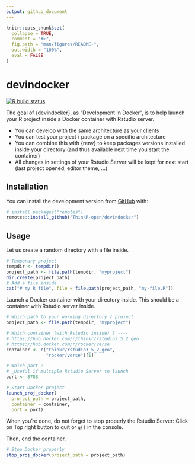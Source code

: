 ```yaml
---
output: github_document
---
```


<!-- README.md is generated from README.Rmd. Please edit that file -->

```r
knitr::opts_chunk$set(
  collapse = TRUE,
  comment = "#>",
  fig.path = "man/figures/README-",
  out.width = "100%",
  eval = FALSE
)
```

# devindocker

<!-- badges: start -->
[![R build status](https://github.com/ThinkR-open/devindocker/workflows/R-CMD-check/badge.svg)](https://github.com/ThinkR-open/devindocker/actions)
<!-- badges: end -->

The goal of {devindocker}, as "Development In Docker", is to help launch your R project inside a Docker container with Rstudio server.  

- You can develop with the same architecture as your clients
- You can test your project / package on a specific architecture
- You can combine this with {renv} to keep packages versions installed inside your directory (and thus available next time you start the container)
- All changes in settings of your Rstudio Server will be kept for next start (last project opened, editor theme, ...)

## Installation

You can install the development version from [GitHub](https://github.com/) with:

``` r
# install.packages("remotes")
remotes::install_github("ThinkR-open/devindocker")
```

## Usage

Let us create a random directory with a file inside.
```r
# Temporary project
tempdir <- tempdir()
project_path <- file.path(tempdir, "myproject")
dir.create(project_path)
# Add a file inside
cat("# my R file", file = file.path(project_path, "my-file.R"))
```

Launch a Docker container with your directory inside. This should be a container with Rstudio server inside.  
```r
# Which path to your working directory / project
project_path <- file.path(tempdir, "myproject")

# Which container (with Rstudio inside) ? ----
# https://hub.docker.com/r/thinkr/rstudio3_5_2_geo
# https://hub.docker.com/r/rocker/verse
container <- c("thinkr/rstudio3_5_2_geo", 
               "rocker/verse")[1]

# Which port ? ----
# _Useful if multiple Rstudio Server to launch
port <- 8788

# Start Docker project ----
launch_proj_docker(
  project_path = project_path,
  container = container,
  port = port)
```

When you're done,  do not forget to stop properly the Rstudio Server: Click on Top right button to quit or `q()` in the console.

Then, end the container.
```r
# Stop Docker properly
stop_proj_docker(project_path = project_path)
```

